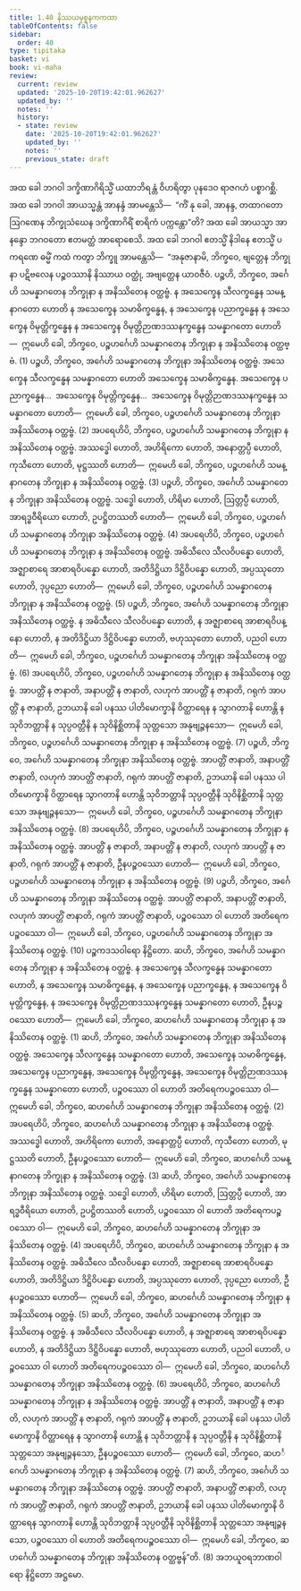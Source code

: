 ```yaml
---
title: 1.40 နိဿယမုစ္စနကကထာ
tableOfContents: false
sidebar:
  order: 40
type: tipitaka
basket: vi
book: vi-maha
review:
  current: review
  updated: '2025-10-20T19:42:01.962627'
  updated_by: ''
  notes: ''
  history:
  - state: review
    date: '2025-10-20T19:42:01.962627'
    updated_by: ''
    notes: ''
    previous_state: draft
---
```



<DynamicBreadcrumb />


<ReviewStatus review={frontmatter.review} showDetails={true} />

<HypothesisAnnotation frontmatter={frontmatter} />

<Division number="103" book="vi-maha" e="ch" v="3" p="111">

<Paragraph number="444" book="vi-maha">
အထ ခေါ ဘဂဝါ ဒက္ခိဏာဂိရိသ္မိံ ယထာဘိရန္တံ ဝိဟရိတွာ ပုနဒေဝ ရာဇဂဟံ ပစ္စာဂစ္ဆိ. အထ ခေါ ဘဂဝါ အာယသ္မန္တံ အာနန္ဒံ အာမန္တေသိ—  “ကိံ နု ခေါ, အာနန္ဒ, တထာဂတော ဩဂဏေန ဘိက္ခုသံဃေန ဒက္ခိဏာဂိရိံ စာရိကံ ပက္ကန္တော”တိ? အထ ခေါ အာယသ္မာ အာနန္ဒော ဘဂဝတော ဧတမတ္ထံ အာရောစေသိ. အထ ခေါ ဘဂဝါ ဧတသ္မိံ နိဒါနေ ဧတသ္မိံ ပကရဏေ ဓမ္မိံ ကထံ ကတွာ ဘိက္ခူ အာမန္တေသိ—  “အနုဇာနာမိ, ဘိက္ခဝေ, ဗျတ္တေန ဘိက္ခုနာ ပဋိဗလေန ပဉ္စဝဿာနိ နိဿာယ ဝတ္ထုံ, အဗျတ္တေန ယာဝဇီဝံ.
</Paragraph>

<Paragraph number="445" book="vi-maha">
ပဉ္စဟိ, ဘိက္ခဝေ, အင်္ဂေဟိ သမန္နာဂတေန ဘိက္ခုနာ န အနိဿိတေန ဝတ္ထဗ္ဗံ. န အသေက္ခေန သီလက္ခန္ဓေန သမန္နာဂတော ဟောတိ န အသေက္ခေန သမာဓိက္ခန္ဓေန, န အသေက္ခေန ပညာက္ခန္ဓေန န အသေက္ခေန ဝိမုတ္တိက္ခန္ဓေန န အသေက္ခေန ဝိမုတ္တိဉာဏဒဿနက္ခန္ဓေန သမန္နာဂတော ဟောတိ—  ဣမေဟိ ခေါ, ဘိက္ခဝေ, ပဉ္စဟင်္ဂေဟိ သမန္နာဂတေန ဘိက္ခုနာ န အနိဿိတေန ဝတ္ထဗ္ဗံ. (1)
</Paragraph>

<Paragraph number="446" book="vi-maha">
ပဉ္စဟိ, ဘိက္ခဝေ, အင်္ဂေဟိ သမန္နာဂတေန ဘိက္ခုနာ အနိဿိတေန ဝတ္ထဗ္ဗံ. အသေက္ခေန သီလက္ခန္ဓေန သမန္နာဂတော ဟောတိ အသေက္ခေန သမာဓိက္ခန္ဓေန. အသေက္ခေန ပညာက္ခန္ဓေန…  အသေက္ခေန ဝိမုတ္တိက္ခန္ဓေန…  အသေက္ခေန ဝိမုတ္တိဉာဏဒဿနက္ခန္ဓေန သမန္နာဂတော ဟောတိ—  ဣမေဟိ ခေါ, ဘိက္ခဝေ, ပဉ္စဟင်္ဂေဟိ သမန္နာဂတေန ဘိက္ခုနာ အနိဿိတေန ဝတ္ထဗ္ဗံ. (2)
</Paragraph>

<Paragraph number="447" book="vi-maha">
အပရေဟိပိ, ဘိက္ခဝေ, ပဉ္စဟင်္ဂေဟိ သမန္နာဂတေန ဘိက္ခုနာ န အနိဿိတေန ဝတ္ထဗ္ဗံ. အဿဒ္ဓေါ ဟောတိ, အဟိရိကော ဟောတိ, အနောတ္တပ္ပီ ဟောတိ, ကုသီတော ဟောတိ, မုဋ္ဌဿတိ ဟောတိ—  ဣမေဟိ ခေါ, ဘိက္ခဝေ, ပဉ္စဟင်္ဂေဟိ သမန္နာဂတေန ဘိက္ခုနာ န အနိဿိတေန ဝတ္ထဗ္ဗံ. (3)
</Paragraph>

<Paragraph number="448" book="vi-maha">
ပဉ္စဟိ, ဘိက္ခဝေ, အင်္ဂေဟိ သမန္နာဂတေန ဘိက္ခုနာ အနိဿိတေန ဝတ္ထဗ္ဗံ. သဒ္ဓေါ ဟောတိ, ဟိရိမာ ဟောတိ, ဩတ္တပ္ပီ ဟောတိ, အာရဒ္ဓဝီရိယော ဟောတိ, ဥပဋ္ဌိတဿတိ ဟောတိ—  ဣမေဟိ ခေါ, ဘိက္ခဝေ, ပဉ္စဟင်္ဂေဟိ သမန္နာဂတေန ဘိက္ခုနာ အနိဿိတေန ဝတ္ထဗ္ဗံ. (4)
</Paragraph>

<Paragraph number="449" book="vi-maha">
အပရေဟိပိ, ဘိက္ခဝေ, ပဉ္စဟင်္ဂေဟိ သမန္နာဂတေန ဘိက္ခုနာ န အနိဿိတေန ဝတ္ထဗ္ဗံ. အဓိသီလေ သီလဝိပန္နော ဟောတိ, အဇ္ဈာစာရေ အာစာရဝိပန္နော ဟောတိ, အတိဒိဋ္ဌိယာ ဒိဋ္ဌိဝိပန္နော ဟောတိ, အပ္ပဿုတော ဟောတိ, ဒုပ္ပညော ဟောတိ—  ဣမေဟိ ခေါ, ဘိက္ခဝေ, ပဉ္စဟင်္ဂေဟိ သမန္နာဂတေန ဘိက္ခုနာ န အနိဿိတေန ဝတ္ထဗ္ဗံ. (5)
</Paragraph>

<Paragraph number="450" book="vi-maha">
ပဉ္စဟိ, ဘိက္ခဝေ, အင်္ဂေဟိ သမန္နာဂတေန ဘိက္ခုနာ အနိဿိတေန ဝတ္ထဗ္ဗံ. န အဓိသီလေ သီလဝိပန္နော ဟောတိ, န အဇ္ဈာစာရေ အာစာရဝိပန္နော ဟောတိ, န အတိဒိဋ္ဌိယာ ဒိဋ္ဌိဝိပန္နော ဟောတိ, ဗဟုဿုတော ဟောတိ, ပညဝါ ဟောတိ—  ဣမေဟိ ခေါ, ဘိက္ခဝေ, ပဉ္စဟင်္ဂေဟိ သမန္နာဂတေန ဘိက္ခုနာ အနိဿိတေန ဝတ္ထဗ္ဗံ. (6)
</Paragraph>

<Paragraph number="451" book="vi-maha">
အပရေဟိပိ, ဘိက္ခဝေ, ပဉ္စဟင်္ဂေဟိ သမန္နာဂတေန ဘိက္ခုနာ န အနိဿိတေန ဝတ္ထဗ္ဗံ. အာပတ္တိံ န ဇာနာတိ, အနာပတ္တိံ န ဇာနာတိ, လဟုကံ အာပတ္တိံ န ဇာနာတိ, ဂရုကံ အာပတ္တိံ န ဇာနာတိ, ဥဘယာနိ ခေါ ပနဿ ပါတိမောက္ခာနိ ဝိတ္ထာရေန န သွာဂတာနိ ဟောန္တိ န သုဝိဘတ္တာနိ န သုပ္ပဝတ္တီနိ န သုဝိနိစ္ဆိတာနိ သုတ္တသော အနုဗျဉ္ဇနသော—  ဣမေဟိ ခေါ, ဘိက္ခဝေ, ပဉ္စဟင်္ဂေဟိ သမန္နာဂတေန ဘိက္ခုနာ န အနိဿိတေန ဝတ္ထဗ္ဗံ. (7)
</Paragraph>

<Paragraph number="452" book="vi-maha">
ပဉ္စဟိ, ဘိက္ခဝေ, အင်္ဂေဟိ သမန္နာဂတေန ဘိက္ခုနာ အနိဿိတေန ဝတ္ထဗ္ဗံ. အာပတ္တိံ ဇာနာတိ, အနာပတ္တိံ ဇာနာတိ, လဟုကံ အာပတ္တိံ ဇာနာတိ, ဂရုကံ အာပတ္တိံ ဇာနာတိ, ဥဘယာနိ ခေါ ပနဿ ပါတိမောက္ခာနိ ဝိတ္ထာရေန သွာဂတာနိ ဟောန္တိ သုဝိဘတ္တာနိ သုပ္ပဝတ္တီနိ သုဝိနိစ္ဆိတာနိ သုတ္တသော အနုဗျဉ္ဇနသော—  ဣမေဟိ ခေါ, ဘိက္ခဝေ, ပဉ္စဟင်္ဂေဟိ သမန္နာဂတေန ဘိက္ခုနာ အနိဿိတေန ဝတ္ထဗ္ဗံ. (8)
</Paragraph>

<Paragraph number="453" book="vi-maha">
အပရေဟိပိ, ဘိက္ခဝေ, ပဉ္စဟင်္ဂေဟိ သမန္နာဂတေန ဘိက္ခုနာ န အနိဿိတေန ဝတ္ထဗ္ဗံ. အာပတ္တိံ န ဇာနာတိ, အနာပတ္တိံ န ဇာနာတိ, လဟုကံ အာပတ္တိံ န ဇာနာတိ, ဂရုကံ အာပတ္တိံ န ဇာနာတိ, ဦနပဉ္စဝဿော ဟောတိ—  ဣမေဟိ ခေါ, ဘိက္ခဝေ, ပဉ္စဟင်္ဂေဟိ သမန္နာဂတေန ဘိက္ခုနာ န အနိဿိတေန ဝတ္ထဗ္ဗံ. (9)
</Paragraph>

<Paragraph number="454" book="vi-maha">
ပဉ္စဟိ, ဘိက္ခဝေ, အင်္ဂေဟိ သမန္နာဂတေန ဘိက္ခုနာ အနိဿိတေန ဝတ္ထဗ္ဗံ. အာပတ္တိံ ဇာနာတိ, အနာပတ္တိံ ဇာနာတိ, လဟုကံ အာပတ္တိံ ဇာနာတိ, ဂရုကံ အာပတ္တိံ ဇာနာတိ, ပဉ္စဝဿော ဝါ ဟောတိ အတိရေကပဉ္စဝဿော ဝါ—  ဣမေဟိ ခေါ, ဘိက္ခဝေ, ပဉ္စဟင်္ဂေဟိ သမန္နာဂတေန ဘိက္ခုနာ အနိဿိတေန ဝတ္ထဗ္ဗံ. (10)

</Paragraph>
</Division>

<Paragraph number="455" type="center" book="vi-maha">
ပဉ္စကဒသဝါရော နိဋ္ဌိတော.


</Paragraph>

<Division number="104" book="vi-maha" e="ch" v="3" p="113">

<Paragraph number="456" book="vi-maha">
ဆဟိ, ဘိက္ခဝေ, အင်္ဂေဟိ သမန္နာဂတေန ဘိက္ခုနာ န အနိဿိတေန ဝတ္ထဗ္ဗံ. န အသေက္ခေန သီလက္ခန္ဓေန သမန္နာဂတော ဟောတိ, န အသေက္ခေန သမာဓိက္ခန္ဓေန, န အသေက္ခေန ပညာက္ခန္ဓေန, န အသေက္ခေန ဝိမုတ္တိက္ခန္ဓေန, န အသေက္ခေန ဝိမုတ္တိဉာဏဒဿနက္ခန္ဓေန သမန္နာဂတော ဟောတိ, ဦနပဉ္စဝဿော ဟောတိ—  ဣမေဟိ ခေါ, ဘိက္ခဝေ, ဆဟင်္ဂေဟိ သမန္နာဂတေန ဘိက္ခုနာ န အနိဿိတေန ဝတ္ထဗ္ဗံ. (1)
</Paragraph>

<Paragraph number="457" book="vi-maha">
ဆဟိ, ဘိက္ခဝေ, အင်္ဂေဟိ သမန္နာဂတေန ဘိက္ခုနာ အနိဿိတေန ဝတ္ထဗ္ဗံ. အသေက္ခေန သီလက္ခန္ဓေန သမန္နာဂတော ဟောတိ, အသေက္ခေန သမာဓိက္ခန္ဓေန, အသေက္ခေန ပညာက္ခန္ဓေန, အသေက္ခေန ဝိမုတ္တိက္ခန္ဓေန, အသေက္ခေန ဝိမုတ္တိဉာဏဒဿနက္ခန္ဓေန သမန္နာဂတော ဟောတိ, ပဉ္စဝဿော ဝါ ဟောတိ အတိရေကပဉ္စဝဿော ဝါ—  ဣမေဟိ ခေါ, ဘိက္ခဝေ, ဆဟင်္ဂေဟိ သမန္နာဂတေန ဘိက္ခုနာ အနိဿိတေန ဝတ္ထဗ္ဗံ. (2)
</Paragraph>

<Paragraph number="458" book="vi-maha">
အပရေဟိပိ, ဘိက္ခဝေ, ဆဟင်္ဂေဟိ သမန္နာဂတေန ဘိက္ခုနာ န အနိဿိတေန ဝတ္ထဗ္ဗံ. အဿဒ္ဓေါ ဟောတိ, အဟိရိကော ဟောတိ, အနောတ္တပ္ပီ ဟောတိ, ကုသီတော ဟောတိ, မုဋ္ဌဿတိ ဟောတိ, ဦနပဉ္စဝဿော ဟောတိ—  ဣမေဟိ ခေါ, ဘိက္ခဝေ, ဆဟင်္ဂေဟိ သမန္နာဂတေန ဘိက္ခုနာ န အနိဿိတေန ဝတ္ထဗ္ဗံ. (3)
</Paragraph>

<Paragraph number="459" book="vi-maha">
ဆဟိ, ဘိက္ခဝေ, အင်္ဂေဟိ သမန္နာဂတေန ဘိက္ခုနာ အနိဿိတေန ဝတ္ထဗ္ဗံ. သဒ္ဓေါ ဟောတိ, ဟိရိမာ ဟောတိ, ဩတ္တပ္ပီ ဟောတိ, အာရဒ္ဓဝီရိယော ဟောတိ, ဥပဋ္ဌိတဿတိ ဟောတိ, ပဉ္စဝဿော ဝါ ဟောတိ အတိရေကပဉ္စဝဿော ဝါ—  ဣမေဟိ ခေါ, ဘိက္ခဝေ, ဆဟင်္ဂေဟိ သမန္နာဂတေန ဘိက္ခုနာ အနိဿိတေန ဝတ္ထဗ္ဗံ. (4)
</Paragraph>

<Paragraph number="460" book="vi-maha">
အပရေဟိပိ, ဘိက္ခဝေ, ဆဟင်္ဂေဟိ သမန္နာဂတေန ဘိက္ခုနာ န အနိဿိတေန ဝတ္ထဗ္ဗံ. အဓိသီလေ သီလဝိပန္နော ဟောတိ, အဇ္ဈာစာရေ အာစာရဝိပန္နော ဟောတိ, အတိဒိဋ္ဌိယာ ဒိဋ္ဌိဝိပန္နော ဟောတိ, အပ္ပဿုတော ဟောတိ, ဒုပ္ပညော ဟောတိ, ဦနပဉ္စဝဿော ဟောတိ—  ဣမေဟိ ခေါ, ဘိက္ခဝေ, ဆဟင်္ဂေဟိ သမန္နာဂတေန ဘိက္ခုနာ န အနိဿိတေန ဝတ္ထဗ္ဗံ. (5)
</Paragraph>

<Paragraph number="461" book="vi-maha">
ဆဟိ, ဘိက္ခဝေ, အင်္ဂေဟိ သမန္နာဂတေန ဘိက္ခုနာ အနိဿိတေန ဝတ္ထဗ္ဗံ. န အဓိသီလေ သီလဝိပန္နော ဟောတိ, န အဇ္ဈာစာရေ အာစာရဝိပန္နော ဟောတိ, န အတိဒိဋ္ဌိယာ ဒိဋ္ဌိဝိပန္နော ဟောတိ, ဗဟုဿုတော ဟောတိ, ပညဝါ ဟောတိ, ပဉ္စဝဿော ဝါ ဟောတိ အတိရေကပဉ္စဝဿော ဝါ—  ဣမေဟိ ခေါ, ဘိက္ခဝေ, ဆဟင်္ဂေဟိ သမန္နာဂတေန ဘိက္ခုနာ အနိဿိတေန ဝတ္ထဗ္ဗံ. (6)
</Paragraph>

<Paragraph number="462" book="vi-maha">
အပရေဟိပိ, ဘိက္ခဝေ, ဆဟင်္ဂေဟိ သမန္နာဂတေန ဘိက္ခုနာ န အနိဿိတေန ဝတ္ထဗ္ဗံ. အာပတ္တိံ န ဇာနာတိ, အနာပတ္တိံ န ဇာနာတိ, လဟုကံ အာပတ္တိံ န ဇာနာတိ, ဂရုကံ အာပတ္တိံ န ဇာနာတိ, ဥဘယာနိ ခေါ ပနဿ ပါတိမောက္ခာနိ ဝိတ္ထာရေန န သွာဂတာနိ ဟောန္တိ န သုဝိဘတ္တာနိ န သုပ္ပဝတ္တီနိ န သုဝိနိစ္ဆိတာနိ သုတ္တသော အနုဗျဉ္ဇနသော, ဦနပဉ္စဝဿော ဟောတိ—  ဣမေဟိ ခေါ, ဘိက္ခဝေ, ဆဟင်္ဂေဟိ သမန္နာဂတေန ဘိက္ခုနာ န အနိဿိတေန ဝတ္ထဗ္ဗံ. (7)
</Paragraph>

<Paragraph number="463" book="vi-maha">
ဆဟိ, ဘိက္ခဝေ, အင်္ဂေဟိ သမန္နာဂတေန ဘိက္ခုနာ အနိဿိတေန ဝတ္ထဗ္ဗံ. အာပတ္တိံ ဇာနာတိ, အနာပတ္တိံ ဇာနာတိ, လဟုကံ အာပတ္တိံ ဇာနာတိ, ဂရုကံ အာပတ္တိံ ဇာနာတိ, ဥဘယာနိ ခေါ ပနဿ ပါတိမောက္ခာနိ ဝိတ္ထာရေန သွာဂတာနိ ဟောန္တိ သုဝိဘတ္တာနိ သုပ္ပဝတ္တီနိ သုဝိနိစ္ဆိတာနိ သုတ္တသော အနုဗျဉ္ဇနသော, ပဉ္စဝဿော ဝါ ဟောတိ အတိရေကပဉ္စဝဿော ဝါ—  ဣမေဟိ ခေါ, ဘိက္ခဝေ, ဆဟင်္ဂေဟိ သမန္နာဂတေန ဘိက္ခုနာ အနိဿိတေန ဝတ္ထဗ္ဗန်”တိ. (8)

</Paragraph>
</Division>

<Paragraph number="464" type="center" book="vi-maha">
အဘယူဝရဘာဏဝါရော နိဋ္ဌိတော အဋ္ဌမော.
</Paragraph>